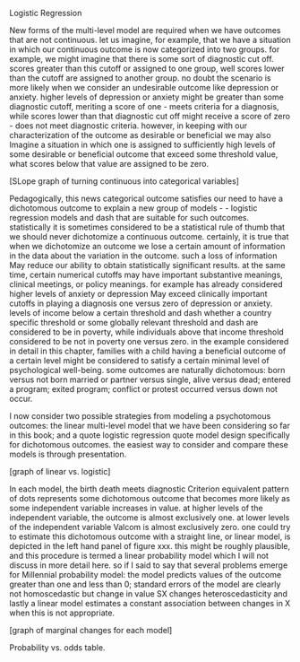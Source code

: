 Logistic Regression

New forms of the multi-level model are required when we have outcomes that are not continuous. let us imagine, for example, that we have a situation in which our continuous outcome is now categorized into two groups. for example, we might imagine that there is some sort of diagnostic cut off. scores greater than this cutoff or assigned to one group, well scores lower than the cutoff are assigned to another group. no doubt the scenario is more likely when we consider an undesirable outcome like depression or anxiety. higher levels of depression or anxiety might be greater than some diagnostic cutoff, meriting a score of one - meets criteria for a diagnosis, while scores lower than that diagnostic cut off might receive a score of zero - does not meet diagnostic criteria. however, in keeping with our characterization of the outcome as desirable or beneficial we may also Imagine a situation in which one is assigned to sufficiently high levels of some desirable or beneficial outcome that exceed some threshold value, what scores below that value are assigned to be zero. 

[SLope graph of turning continuous into categorical variables]

Pedagogically, this news categorical outcome satisfies our need to have a dichotomous outcome to explain a new group of models - - logistic regression models and dash that are suitable for such outcomes. statistically it is sometimes considered to be a statistical rule of thumb that we should never dichotomize a continuous outcome. certainly, it is true that when we dichotomize an outcome we lose a certain amount of information in the data about the variation in the outcome. such a loss of information May reduce our ability to obtain statistically significant results. at the same time, certain numerical cutoffs may have important substantive meanings, clinical meetings, or policy meanings. for example has already considered higher levels of anxiety or depression May exceed clinically important cutoffs in playing a diagnosis one versus zero of depression or anxiety. levels of income below a certain threshold and dash whether a country specific threshold or some globally relevant threshold and dash are considered to be in poverty, while individuals above that income threshold considered to be not in poverty one versus zero. in the example considered in detail in this chapter, families with a child having a beneficial outcome of a certain level might be considered to satisfy a certain minimal level of psychological well-being. some outcomes are naturally dichotomous: born versus not born married or partner versus single, alive versus dead; entered a program; exited program; conflict or protest occurred versus down not occur. 

I now consider two possible strategies from modeling a psychotomous outcomes: the linear multi-level model that we have been considering so far in this book; and a quote logistic regression quote model design specifically for dichotomous outcomes. the easiest way to consider and compare these models is through presentation.

[graph of linear vs. logistic]

In each model, the birth death meets diagnostic Criterion equivalent pattern of dots represents some dichotomous outcome that becomes more likely as some independent variable increases in value. at higher levels of the independent variable, the outcome is almost exclusively one. at lower levels of the independent variable Valcom is almost exclusively zero. one could try to estimate this dichotomous outcome with a straight line, or linear model, is depicted in the left hand panel of figure xxx. this might be roughly plausible, and this procedure is termed a linear probability model which I will not discuss in more detail here. so if I said to say that several problems emerge for Millennial probability model: the model predicts values of the outcome greater than one and less than 0; standard errors of the model are clearly not homoscedastic but change in value SX changes heteroscedasticity and lastly a linear model estimates a constant association between changes in X when this is not appropriate. 

[graph of marginal changes for each model]

Probability vs. odds table.
